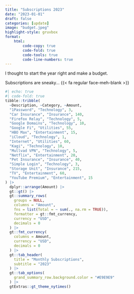```yaml
---
title: "Subscriptions 2023"
date: "2023-01-01"
draft: false
categories: [update]
image: "budget.jpeg"
highlight-style: gruvbox
format:
    html:
        code-copy: true
        code-fold: true
        code-tools: true
        code-line-numbers: true     
---
```


I thought to start the year right and make a budget.

Subscriptions are sneaky... {{< fa regular face-meh-blank >}}

```r
#| echo: true
#| code-fold: true
tibble::tribble(
  ~Description, ~Category, ~Amount,
  "1Password", "Technology", 3,
  "Car Insurance", "Insurance", 140,
  "Firefox Relay", "Technology", 5,
  "Google Domains", "Technology", 10,
  "Google Fi", "Utilities", 55,
  "HBO Max", "Entertainment", 15,
  "iCloud", "Technology", 1,
  "Internet", "Utilities", 60,
  "Kagi", "Technology", 10,
  "Mullvad VPN", "Technology", 5,
  "Netflix", "Entertainment", 20,
  "Pet Insurance", "Insurance", 40,
  "Simple Login", "Technology", 3,
  "Storage Unit", "Insurance", 215,
  "TV", "Entertainment", 60,
  "YouTube Premium", "Entertainment", 15
) |>
  dplyr::arrange(Amount) |>
  gt::gt() |>
  gt::summary_rows(
    groups = NULL,
    columns = "Amount",
    fns = list(Total = ~ sum(., na.rm = TRUE)),
    formatter = gt::fmt_currency,
    currency = "USD",
    decimals = 0
  ) |>
  gt::fmt_currency(
    columns = Amount,
    currency = "USD",
    decimals = 0
  ) |>
  gt::tab_header(
    title = "Monthly Subscriptions",
    subtitle = "2023"
  ) |>
  gt::tab_options(
    grand_summary_row.background.color = "#E9E9E9"
  ) |>
  gtExtras::gt_theme_nytimes()
```
